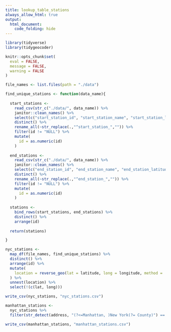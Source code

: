 ```yaml
---
title: lookup_table_stations
always_allow_html: true
output:
  html_document:
    code_folding: hide
---
```


```r
library(tidyverse)
library(tidygeocoder)

knitr::opts_chunk$set(
  eval = FALSE, 
  message = FALSE, 
  warning = FALSE
)
```

```r
file_names <- list.files(path = "./data")

find_unique_stations <- function(data_name){
  
  start_stations <-
    read_csv(str_c("./data/", data_name)) %>% 
    janitor::clean_names() %>% 
    select(c("start_station_id", "start_station_name", "start_station_latitude", "start_station_longitude")) %>%
    distinct() %>% 
    rename_all(~str_replace(.,"^start_station_","")) %>% 
    filter(id != "NULL") %>% 
    mutate(
      id = as.numeric(id)
    )
  
  end_stations <-
    read_csv(str_c("./data/", data_name)) %>% 
    janitor::clean_names() %>% 
    select(c("end_station_id", "end_station_name", "end_station_latitude", "end_station_longitude")) %>%
    distinct() %>% 
    rename_all(~str_replace(.,"^end_station_","")) %>% 
    filter(id != "NULL") %>% 
    mutate(
      id = as.numeric(id)
    )
  
  stations <- 
    bind_rows(start_stations, end_stations) %>% 
    distinct() %>% 
    arrange(id)
  
  return(stations)

}
```

```r
nyc_stations <-
  map_df(file_names, find_unique_stations) %>% 
  distinct() %>% 
  arrange(id) %>% 
  mutate(
    location = reverse_geo(lat = latitude, long = longitude, method = 'osm')
  ) %>% 
  unnest(location) %>% 
  select(!(c(lat, long)))
```

```r
write_csv(nyc_stations, "nyc_stations.csv")
```

```r
manhattan_stations <-
  nyc_stations %>%
  filter(str_detect(address, "(?<=Manhattan, )New York(?= County)") == T)

write_csv(manhattan_stations, "manhattan_stations.csv")
```
